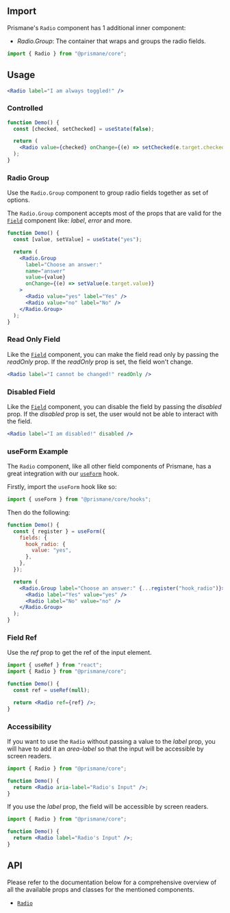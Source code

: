 ## Import

Prismane's `Radio` component has 1 additional inner component:

- _Radio.Group_: The container that wraps and groups the radio fields.

```js
import { Radio } from "@prismane/core";
```

## Usage

```jsx preview
<Radio label="I am always toggled!" />
```

### Controlled

```jsx
function Demo() {
  const [checked, setChecked] = useState(false);

  return (
    <Radio value={checked} onChange={(e) => setChecked(e.target.checked)} />
  );
}
```

### Radio Group

Use the `Radio.Group` component to group radio fields together as set of options.

The `Radio.Group` component accepts most of the props that are valid for the [`Field`](/docs/inputs/field) component like: _label_, _error_ and more.

```jsx preview
function Demo() {
  const [value, setValue] = useState("yes");

  return (
    <Radio.Group
      label="Choose an answer:"
      name="answer"
      value={value}
      onChange={(e) => setValue(e.target.value)}
    >
      <Radio value="yes" label="Yes" />
      <Radio value="no" label="No" />
    </Radio.Group>
  );
}
```

### Read Only Field

Like the [`Field`](/docs/components/field) component, you can make the field read only by passing the _readOnly_ prop. If the _readOnly_ prop is set, the field won't change.

```jsx preview
<Radio label="I cannot be changed!" readOnly />
```

### Disabled Field

Like the [`Field`](/docs/components/field) component, you can disable the field by passing the _disabled_ prop. If the _disabled_ prop is set, the user would not be able to interact with the field.

```jsx preview
<Radio label="I am disabled!" disabled />
```

### useForm Example

The `Radio` component, like all other field components of Prismane, has a great integration with our [`useForm`](/docs/hooks/use-form) hook.

Firstly, import the `useForm` hook like so:

```js
import { useForm } from "@prismane/core/hooks";
```

Then do the following:

```jsx preview
function Demo() {
  const { register } = useForm({
    fields: {
      hook_radio: {
        value: "yes",
      },
    },
  });

  return (
    <Radio.Group label="Choose an answer:" {...register("hook_radio")}>
      <Radio label="Yes" value="yes" />
      <Radio label="No" value="no" />
    </Radio.Group>
  );
}
```

### Field Ref

Use the _ref_ prop to get the ref of the input element.

```jsx
import { useRef } from "react";
import { Radio } from "@prismane/core";

function Demo() {
  const ref = useRef(null);

  return <Radio ref={ref} />;
}
```

### Accessibility

If you want to use the `Radio` without passing a value to the _label_ prop, you will have to add it an _area-label_ so that the input will be accessible by screen readers.

```jsx
import { Radio } from "@prismane/core";

function Demo() {
  return <Radio aria-label="Radio's Input" />;
}
```

If you use the _label_ prop, the field will be accessible by screen readers.

```jsx
import { Radio } from "@prismane/core";

function Demo() {
  return <Radio label="Radio's Input" />;
}
```

## API

Please refer to the documentation below for a comprehensive overview of all the available props and classes for the mentioned components.

- [`Radio`](/docs/components-api/radio-api)
